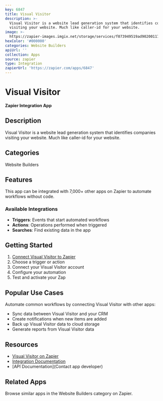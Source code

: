 ```yaml
---
key: 6847
title: Visual Visitor
description: >-
  Visual Visitor is a website lead generation system that identifies companies
  visiting your website. Much like caller-id for your website.
image: >-
  https://zapier-images.imgix.net/storage/services/f073949519ad9020011727214dff1030.png?auto=format%2Ccompress&ixlib=python-3.0.0&q=50
hexColor: '#000000'
categories: Website Builders
apiUrl: ''
collection: Apps
source: zapier
type: Integration
zapierUrl: 'https://zapier.com/apps/6847'
---
```

# Visual Visitor

**Zapier Integration App**

## Description

Visual Visitor is a website lead generation system that identifies companies visiting your website. Much like caller-id for your website.

## Categories

Website Builders

## Features

This app can be integrated with 7,000+ other apps on Zapier to automate workflows without code.

### Available Integrations

- **Triggers**: Events that start automated workflows
- **Actions**: Operations performed when triggered
- **Searches**: Find existing data in the app

## Getting Started

1. [Connect Visual Visitor to Zapier](https://zapier.com/apps/6847)
2. Choose a trigger or action
3. Connect your Visual Visitor account
4. Configure your automation
5. Test and activate your Zap

## Popular Use Cases

Automate common workflows by connecting Visual Visitor with other apps:

- Sync data between Visual Visitor and your CRM
- Create notifications when new items are added
- Back up Visual Visitor data to cloud storage
- Generate reports from Visual Visitor data

## Resources

- [Visual Visitor on Zapier](https://zapier.com/apps/6847)
- [Integration Documentation](https://zapier.com/apps/6847/integrations)
- [API Documentation](Contact app developer)

## Related Apps

Browse similar apps in the Website Builders category on Zapier.
